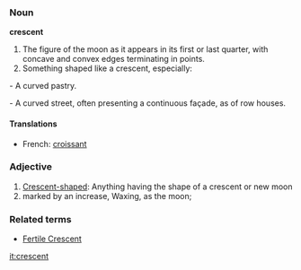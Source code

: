 === Noun ===
'''crescent'''

# The figure of the moon as it appears in its first or last quarter, with concave and convex edges terminating in points. 
# Something shaped like a crescent, especially:
- A curved pastry.

- A curved street, often presenting a continuous façade, as of row houses. 

====Translations====
*French: [[croissant]]

=== Adjective ===
# [[Crescent-shaped]]: Anything having the shape of a crescent or new moon 
# marked by an increase, Waxing, as the moon; 

===Related terms===
*[[Fertile Crescent]]

[[it:crescent]]